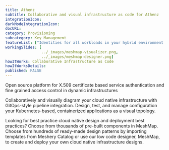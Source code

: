 ```yaml
---
title: Athenz
subtitle: Collaborative and visual infrastructure as code for Athenz
integrationIcon: 
darkModeIntegrationIcon: 
docURL: 
category: Provisioning
subcategory: Key Management
featureList: ["Identities for all workloads in your hybrid environment.","Authorization and identity provider solution for your Kubernetes clusters.","Industry Standard Authorization mTLS bound access token."]
workingSlides: [
				../_images/meshmap-visualizer.png,
				../_images/meshmap-designer.png]
howItWorks: Collaborative Infrastructure as Code
howItWorksDetails: 
published: FALSE
---
```

Open source platform for X.509 certificate based service authentication and fine grained access control in dynamic infrastructures
<p>
    Collaboratively and visually diagram your cloud native infrastructure with GitOps-style pipeline integration. Design, test, and manage configuration your Kubernetes-based, containerized applications as a visual topology.
</p>
<p>
    Looking for best practice cloud native design and deployment best practices? Choose from thousands of pre-built components in MeshMap. Choose from hundreds of ready-made design patterns by importing templates from Meshery Catalog or use our low code designer, MeshMap, to create and deploy your own cloud native infrastructure designs.
</p>